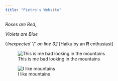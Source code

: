 ```yaml
---
title: "Pietro's Website"
---
```


*Roses are Red,*

*Violets are Blue*

*Unexpected '{' on line 32*
[Haiku by an **R** enthusiast]

![This is me bad looking in the mountains](images/DSCN0877.JPG)

![I like mountains](images/IMG_20170116_145740204_HDR.jpg)


